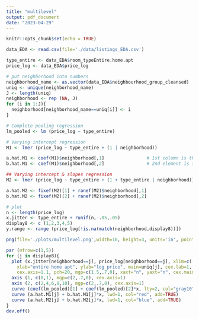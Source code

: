 ```yaml
---
title: "multilevel"
output: pdf_document
date: "2023-04-29"
---
```


```r
knitr::opts_chunk$set(echo = TRUE)
```

```r
data_EDA <- read.csv(file='./data/listings_EDA.csv')
```

```r
type_entire <- data_EDA$room_typeEntire.home.apt
price_log <- data_EDA$price_log

# put neighborhood into numbers
neighborhood_name <- as.vector(data_EDA$neighbourhood_group_cleansed)
uniq <- unique(neighborhood_name)
J <- length(uniq)
neighborhood <- rep (NA, J)
for (i in 1:J){
  neighborhood[neighborhood_name==uniq[i]] <- i
}
```

```r
# Complete pooling regression
lm_pooled <- lm (price_log ~ type_entire)

# Varying intercept regression
M1 <- lmer (price_log ~ type_entire + (1 | neighborhood))

a.hat.M1 <- coef(M1)$neighborhood[,1]                # 1st column is the intercept
b.hat.M1 <- coef(M1)$neighborhood[,2]                # 2nd element is the slope

## Varying intercept & slopes regression
M2 <- lmer (price_log ~ type_entire + (1 + type_entire | neighborhood))

a.hat.M2 <- fixef(M2)[1] + ranef(M2)$neighborhood[,1] 
b.hat.M2 <- fixef(M2)[2] + ranef(M2)$neighborhood[,2]
```

```r
# plot
n <- length(price_log)
x.jitter <- type_entire + runif(n,-.05,.05)
display8 <- c (1,2,3,4,5) 
y.range <- range (price_log[!is.na(match(neighborhood,display8))])

png(file='./plots/multilevel.png',width=10, height=3, units='in', pointsize = 14, res=350)

par (mfrow=c(1,5))
for (j in display8){
  plot (x.jitter[neighborhood==j], price_log[neighborhood==j], xlim=c(-.05,1.05), ylim=y.range,
    xlab="entire home apt", ylab="log price", main=uniq[j], cex.lab=1,
    cex.axis=1.1, pch=20, mgp=c(1.5,.7,0), xaxt="n", yaxt="n", cex.main=1.1)
  axis (1, c(0,1), mgp=c(2,.7,0), cex.axis=1)
  axis (2, c(2,4,6,8,10), mgp=c(2,.7,0), cex.axis=1)
  curve (coef(lm_pooled)[1] + coef(lm_pooled)[2]*x, lty=2, col="gray10", add=TRUE)
  curve (a.hat.M1[j] + b.hat.M1[j]*x, lwd=1, col="red", add=TRUE)
  curve (a.hat.M2[j] + b.hat.M2[j]*x, lwd=1, col="blue", add=TRUE)
} 
dev.off()
```

